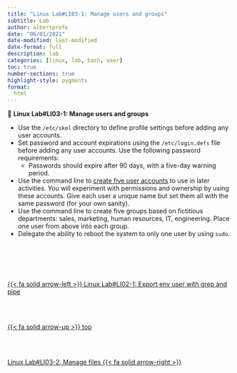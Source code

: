 ```yaml
---
title: "Linux Lab#LI03-1: Manage users and groups"
subtitle: Lab
author: albertprofe
date: "06/01/2021"
date-modified: last-modified
date-format: full
description: lab
categories: [linux, lab, bash, user]
toc: true
number-sections: true
highlight-style: pygments
format:
  html
---
```


::: {.labs}
📘 **Linux Lab#LI03-1: Manage users and groups**

- Use the `/etc/skel` directory to define profile settings before adding any user accounts.
- Set password and account expirations using the `/etc/login.defs` file before adding any user accounts. Use the following password requirements:
  - Passwords should expire after 90 days, with a five-day warning period.
- Use the command line to [create five user accounts](https://www.redhat.com/sysadmin/linux-user-group-management) to use in later activities. You will experiment with permissions and ownership by using these accounts. Give each user a unique name but set them all with the same password (for your own sanity).
- Use the command line to create five groups based on fictitious departments: sales, marketing, human resources, IT, engineering. Place one user from above into each group.
- Delegate the ability to reboot the system to only one user by using `sudo`.

:::
<!--- navLinks -->
<br><br>
<div class=row>
<br>
<div class='column left previous'>
<br>
[{{< fa solid arrow-left >}} Linux Lab#LI02-1: Export env user with grep and pipe](/linux/lilab02-1.qmd)
<br>
</div>
<br>
<div class='column center'>
<br>
[{{< fa solid arrow-up >}} top](#top)
<br>
</div>
<br>
<div class='column right next'>
<br>
[Linux Lab#LI03-2: Manage files  {{< fa solid arrow-right >}}](/linux/lilab03-2.qmd)
<br>
</div>
<br>
</div>
